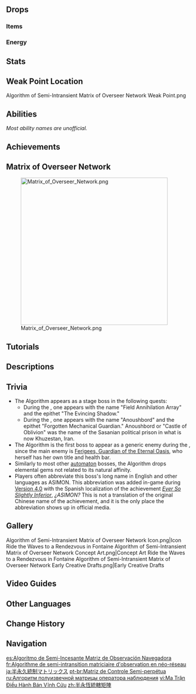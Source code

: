 {{Enemy Infobox
|title    = Tomb Guard of the Desert King
|image    = Enemy Algorithm of Semi-Intransient Matrix of Overseer Network.png
|type     = Normal Bosses
|family   = Automatons
|group    = Primal Constructs
|area     = Hypostyle Desert
|region   = Sumeru
|dmgtype  = Physical
|element  = Dendro
|weakpoint = yes
|ability1 = Energy Generation
|drops    = Light Guiding Tetrahedron
|subarea  = The Dune of Elusion
}}
{{Enemy Intro}}

==Drops==
===Items===
{{World Boss Rewards
|gem         = Agnidus Agate,Vayuda Turquoise
|exclusive   = Light Guiding Tetrahedron
|sets        = Adventurer,Berserker,Instructor
}}

===Energy===
{{Energy Drops
|hp1   = 66
|o1    = 1
|hp2   = 33
|o2    = 1
|hp3   = 0
|p3    = 2
}}

==Stats==
{{Enemy Stats
|res2         = Invisible
|resglobal2   = 210%

|res3         = Beginning of Fight
|resglobal3   = 110%

|hp_ratio     = 16
|hp_type      = 2
|atk_ratio    = 6.6
|atk_type     = 2
}}

==Weak Point Location==
<gallery>
Algorithm of Semi-Intransient Matrix of Overseer Network Weak Point.png
</gallery>

==Abilities==
''Most ability names are unofficial.''
{{Enemy Attacks
|name_1      = Laser Zone
|desc_1      = Marks a large area, within which it fires countless lasers, each dealing '''50% ATK''' as {{Color|Physical DMG}}. After the laser zone dissipates, sweeps forwards with two more lasers that rapidly deal '''50% ATK''' as {{Color|Physical DMG}} to players touching them. This attack is always used at the beginning of the fight, and will only be used once per fight.

|name_2      = Invisible State
|desc_2      = <ul><!--
--><li>Leaves 2 types of parts on the field and becomes invisible, gaining '''+200%''' All [[RES]]. The parts will attack the player and can be damaged.<ul><!--
--><li>'''Repulsor Parts:''' Chases the player and deals '''50% ATK''' as {{Color|Physical DMG}} on contact.</li><!--
--><li>'''Reshaper Parts:''' Deals '''50% ATK''' as {{Color|Physical DMG}} on landing. When two Repulsor parts are present, an energized beam will form between them, dealing '''20% ATK''' as {{Color|Physical DMG}} to players that come in contact.</li><!--
--><li>'''Prospector Parts:''' Periodically fires an energy beam at the player, dealing '''50% ATK''' as {{Color|Physical DMG}}.</li><!--
--></ul></li><!--
--><li>Destroying a part will force the Matrix into a recovery state, where it attempts to repair its broken parts and then reveals itself. Hitting the parts using {{Electro}} during this recovery state will immediately end the invisible state and paralyze the Matrix for a period of time. While being repaired, the parts are infused with {{Dendro}}, allowing [[Bloom]] or [[Burning]] to be triggered.</li><!--
--><li>The parts have HP equal to '''10%''' of the Matrix's Max HP. They also slowly lose health and will be destroyed after 60s without taking DMG from an external source.</li><!--
--><li>When destroyed, a part will generate 4 [[Energy]] orbs that restore a total of '''24''' base Energy for the player. This Energy restoration is affected by [[Energy Recharge]].</li><!--
--><li>Directly inflicting a [[Quicken]] reaction on the invisible Matrix will also paralyze it.</li><!--
--><li>In the [[Spiral Abyss]], this ability is highly prioritized.</li><!--
--><li>After becoming invisible, the Matrix will immediately teleport a few meters forward in the direction that it is facing. After some time, it will start to slowly move around and periodically stop near its parts.</li><!--
--></ul>
|file_2      = Algorithm of Semi-Intransient Matrix of Overseer Network Invisible State Repulsor Parts
|caption_2   = Repulsor Parts
|file_2_2    = Algorithm of Semi-Intransient Matrix of Overseer Network Invisible State Reshaper Parts
|caption_2_2 = Reshaper Parts
|file_2_3    = Algorithm of Semi-Intransient Matrix of Overseer Network Invisible State Prospector Parts
|caption_2_3 = Prospector Parts
|file_2_4    = Algorithm of Semi-Intransient Matrix of Overseer Network Invisible State Paralyzed Electro
|caption_2_4 = Paralyzed by Attacking Parts with Electro
|file_2_5    = Algorithm of Semi-Intransient Matrix of Overseer Network Invisible State Paralyzed Quicken
|caption_2_5 = Paralyzed by Inflicting Quicken
|strat_2     = It is possible to locate the invisible Matrix using certain abilities that target automatically, such as [[Fischl]]'s [[Nightrider]] and [[Yae Miko]]'s [[Yakan Evocation: Sesshou Sakura]]. Alternatively, one can apply a debuff to the Matrix, and the debuff indicator will remain visible. Locating the invisible Matrix is especially helpful in teams capable of triggering [[Quicken]], as it removes the need to destroy the parts entirely.

|name_3      = Repulse
|desc_3      = Generates a force shield that pushes the player away, dealing '''40% ATK''' as {{Color|Physical DMG}} on hit. This attack is used after recovering from a paralyzed state.

|name_4      = Reshape
|desc_4      = Fires a bolt that strikes down at the player's location and drills into the ground, dealing '''50% ATK''', '''70% ATK''' as as {{Color|Physical DMG}}. This attack is used after recovering from a paralyzed state.

|name_5      = Prospect
|desc_5      = Fires out a large energy beam at the player, dealing '''100% ATK''' as {{Color|Physical DMG}}. This attack is used after recovering from a paralyzed state.

|name_6      = Tracking Laser
|desc_6      = Locks onto the player and fires a large tracking laser beam at the player, dealing '''70% ATK''' as as {{Color|Physical DMG}}. This attack is used if the player destroys a part but fails to hit it with Electro during the recovery state.

|name_7      = Laser Barrage
|desc_7      = Fires many lasers at the ground in front of it, dealing '''50% ATK''' as {{Color|Physical DMG}}. This attack is used if the player destroys a part but fails to hit it with Electro during the recovery state.

|name_8      = Missile Blast
|desc_8      = Fires a large missile at the player, dealing '''100% ATK''' as {{Color|Physical DMG}}. This attack is used if the player destroys a part but fails to hit it with Electro during the recovery state.

|name_9      = Overclocked Attack
|desc_9      = If the Matrix stays in its invisible state for too long, gathers all of its parts and draws energy before releasing a large shockwave that expands outwards covering the entire arena, dealing '''100% ATK''' as {{Color|Physical DMG}}, then becomes paralyzed for a period of time. Hitting the parts using {{Electro}} while this attack is charging immediately paralyze the Matrix. While this attack is charging, the parts are infused with {{Dendro}}, allowing [[Bloom]] or [[Burning]] to be triggered.
}}

==Achievements==
{{Achievement Topic Table|topic=Algorithm of Semi-Intransient Matrix of Overseer Network|requirements=1}}

==Matrix of Overseer Network==
{{Description|An ancient capital lies buried beneath the sands. The autonomous machine that was once developed and constructed there now lies in the desert ruins and still remembers the dreams of the fallen King Deshret...}}
[[File:Matrix of Overseer Network.png|400px]]

==Tutorials==
{{Tutorial|Algorithm of Semi-Intransient Matrix of Overseer Network}}

==Descriptions==
{{Description|A perpetual-motion device from an ancient civilization.<br>It governs the many ruin machines that are scattered throughout the desert and still seems to carry the will of its [[King Deshret|lonely ruler]].|[[Adventurer Handbook]]}}
{{Description|A perpetual motion machine that rules over the many constructs scattered throughout the desert. It seems that the lonely ruler's will still indwells this device.<br>Perhaps due to a [[Nabu Malikata|friend]]'s teachings in a dream or perhaps because he coveted the power of the [[Celestia|holy ones in the skies]], the king created mysterious devices that should not exist in this world before founding his realm in these lands.<br>Amidst the ruins of the City of the Pillars, the ancient crystals still reflect the glory of the golden paradise, though none now live who remember the king's dreams.|[[Archive]]}}

==Trivia==
* The Algorithm appears as a stage boss in the following quests:
** During the {{Quest|Dual Evidence}}, one appears with the name "Field Annihilation Array" and the epithet "The Evincing Shadow."
** During the {{Quest|The Temple Where Sand Flows Like Tears}}, one appears with the name "Anoushbord" and the epithet "Forgotten Mechanical Guardian." Anoushbord or "Castle of Oblivion" was the name of the Sasanian political prison in what is now Khuzestan, Iran.
* The Algorithm is the first boss to appear as a generic enemy during the {{Quest|Dune-Entombed Fecundity: Part III}}, since the main enemy is [[Ferigees, Guardian of the Eternal Oasis]], who herself has her own title and health bar.
* Similarly to most other [[automatons|automaton]] bosses, the Algorithm drops elemental gems not related to its natural affinity.
* Players often abbreviate this boss's long name in English and other languages as ASIMON. This abbreviation was added in-game during [[Version 4.0]] with the Spanish localization of the achievement ''[[Ever So Slightly Inferior]]'', ''¿ASIMON?'' This is not a translation of the original Chinese name of the achievement, and it is the only place the abbreviation shows up in official media.

==Gallery==
<gallery>
Algorithm of Semi-Intransient Matrix of Overseer Network Icon.png|Icon
Ride the Waves to a Rendezvous in Fontaine Algorithm of Semi-Intransient Matrix of Overseer Network Concept Art.png|Concept Art
Ride the Waves to a Rendezvous in Fontaine Algorithm of Semi-Intransient Matrix of Overseer Network Early Creative Drafts.png|Early Creative Drafts
</gallery>

==Video Guides== 
{{EVT
|video1   = https://youtu.be/mDrBzle15hM
|caption1 = EVERYTHING You Need to Know about ASIMON
}}

==Other Languages==
{{Other Languages
|en       = Algorithm of Semi-Intransient Matrix of Overseer Network
|zhs      = 半永恒统辖矩阵
|zhs_rm   = Bàn-yǒnghéng Tǒngxiá Jǔzhèn
|zht      = 半永恆統轄矩陣
|zht_rm   = Bàn-yǒnghéng Tǒngxiá Jǔzhèn
|zh_tl    = Semi-Permanent Control Matrix
|ja       = 半永久統制マトリックス
|ja_rm    = Han-eikyuu Tousei Matorikkusu
|ja_tl    = Semi-Permanence Control Matrix
|ko       = 반영구 제어 매트릭스
|ko_tl    = Semi-Permanent Control Matrix
|es       = Algoritmo de Semi-Incesante Matriz de Observación Navegadora
|es_tl    = Algorithm of Semi-Incessant Matrix of Browser Observation
|fr       = Algorithme de semi-intransition matriciaire d'observation en néo-réseau
|fr_tl    = Algorithm of Matricial Semi-Intransition of Observation in Neo-Network
|ru       = Алгоритм полуизвечной матрицы оператора наблюдения
|ru_tl    = Algorithm of Semi-Eternal Matrix of Observation Operator
|th       = Algorithm of Semi-Intransient Matrix of Overseer Network
|vi       = Ma Trận Điều Hành Bán Vĩnh Cửu
|vi_tl    = Semi-Perpetual Management Matrix
|de       = Algorithmus der semi-inkonstanten Matrix des Observierer-Netzwerks
|de_tl    = Algorithm of Semi-Inconstant Matrix of the Overseer Network
|id       = Algorithm of Semi-Intransient Matrix of Overseer Network
|pt       = Matriz de Controle Semi-perpétua
|pt_tl    = Semi-Perpetual Matrix of Control
|tr       = Yarı Ölümsüz Ağ Gözetim Matrisinin Algoritması
|tr_tl    = Algorithm of Semi-Immortal Network Surveillance Matrix
|it       = Algoritmo della Matrice semi-perenne della rete di sorveglianza
|it_tl    = Semi-Permanent Surveillance Network Matrix Algorithm
}}

==Change History==
{{Change History|3.1}}

==Navigation==
{{Enemy Navbox|Bosses}}

[[es:Algoritmo de Semi-Incesante Matriz de Observación Navegadora]]
[[fr:Algorithme de semi-intransition matriciaire d'observation en néo-réseau]]
[[ja:半永久統制マトリックス]]
[[pt-br:Matriz de Controle Semi-perpétua]]
[[ru:Алгоритм полуизвечной матрицы оператора наблюдения]]
[[vi:Ma Trận Điều Hành Bán Vĩnh Cửu]]
[[zh:半永恆統轄矩陣]]